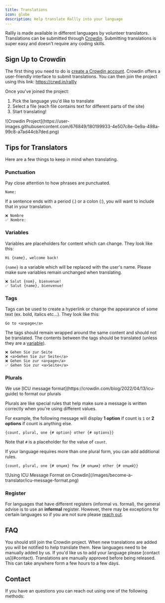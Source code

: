 ```yaml
---
title: Translations
icon: globe
description: Help translate Rallly into your language
---
```


Rallly is made available in different languages by volunteer translators.
Translations can be submitted through [Crowdin](https://crwd.in/rallly).
Submitting translations is super easy and doesn't require any coding skills.

## Sign Up to Crowdin

The first thing you need to do is [create a Crowdin account](https://accounts.crowdin.com/register). Crowdin offers a user-friendly interface to submit translations.
You can then join the project using this link: https://crwd.in/rallly

Once you've joined the project:

1. Pick the language you'd like to translate
2. Select a file (each file contains text for different parts of the site)
3. Start translating!

<Frame>
  ![Crowdin
  Project](https://user-images.githubusercontent.com/676849/180199933-4e507c8e-0e9a-498a-99c8-a7ad44cb7ded.png)
</Frame>

## Tips for Translators

Here are a few things to keep in mind when translating.

### Punctuation

Pay close attention to how phrases are punctuated.

```
Name:
```

If a sentence ends with a period (.) or a colon (:), you will want to include that in your translation.

```
❌ Nombre
✅ Nombre:
```

### Variables

Variables are placeholders for content which can change. They look like this:

```
Hi {name}, welcome back!
```

`{name}` is a variable which will be replaced with the user's name. Please make sure variables remain unchanged when translating.

```
❌ Salut {nom}, bienvenue!
✅ Salut {name}, bienvenue!
```

### Tags

Tags can be used to create a hyperlink or change the appearance of some text (ex. bold, italics etc…). They look like this:

```
Go to <a>page</a>
```

The tags should remain wrapped around the same content and should not be translated. The contents between the tags should be translated (unless they are a [variable](#variables)).

```
❌ Gehen Sie zur Seite
❌ <a>Gehen Sie zur Seite</a>
❌ Gehen Sie zur <a>page</a>
✅ Gehen Sie zur <a>Seite</a>
```

### Plurals

<Note>
  We use [ICU message format](https://crowdin.com/blog/2022/04/13/icu-guide) to
  format our plurals
</Note>

Plurals are like special rules that help make sure a message is written correctly when you're using different values.

For example, the following message will display **1 option** if count is `1` or **2 options** if count is anything else.

```
{count, plural, one {# option} other {# options}}
```

Note that `#` is a placeholder for the value of `count`.

If your language requires more than one plural form, you can add additional rules.

```
{count, plural, one {# опция} few {# опции} other {# опций}}
```

<Frame caption="Crowdin let's you preview your message to make sure it works">
  ![Using ICU Message Format on
  Crowdin](/images/become-a-translator/icu-message-format.png)
</Frame>

### Register

For languages that have different registers (informal vs. formal), the general advise is to use an **informal** register. However, there may be exceptions for certain languages so if you are not sure please [reach out](#contact).

## FAQ

<AccordionGroup>
  <Accordion title="What if my language is already translated?">
    You should still join the Crowdin project. When new translations are added
    you will be notified to help translate them.
  </Accordion>
  <Accordion title="What if I don't see my language on Crowdin?">
    New languages need to be manually added by us. If you'd like us to add your
    language please [contact us](#contact).
  </Accordion>
  <Accordion title="How quickly will my translations get released?">
    Translations are manually approved before being released. This can take
    anywhere form a few hours to a few days.
  </Accordion>
</AccordionGroup>

## Contact

If you have an questions you can reach out using one of the following methods:

<CardGroup cols={3}>

<Card title="Email" icon="envelope" href="mailto:support@rallly.co" />
<Card title="Discord" icon="discord" href="https://discord.gg/uzg4ZcHbuM" />
<Card
  title="Support chat"
  icon="comments"
  href="https://go.crisp.chat/chat/embed/?website%5Fid=19d601db-af05-4f24-8342-8dd4449aedb8"
/>

</CardGroup>
